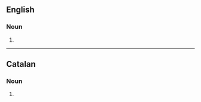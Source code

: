 ==English==

===Noun===
{{head|en|noun form}}

# {{plural of|sextet|lang=en}}

----

==Catalan==

===Noun===
{{head|ca|noun form}}

# {{plural of|ca|sextet}}